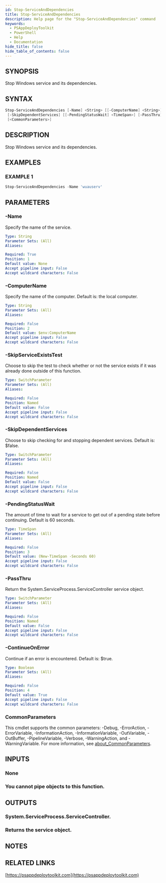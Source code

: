 ```yaml
---
id: Stop-ServiceAndDependencies
title: Stop-ServiceAndDependencies
description: Help page for the "Stop-ServiceAndDependencies" command
keywords:
  - PSAppDeployToolkit
  - PowerShell
  - Help
  - Documentation
hide_title: false
hide_table_of_contents: false
---
```


## SYNOPSIS

Stop Windows service and its dependencies.

## SYNTAX

```powershell
Stop-ServiceAndDependencies [-Name] <String> [[-ComputerName] <String>] [-SkipServiceExistsTest]
 [-SkipDependentServices] [[-PendingStatusWait] <TimeSpan>] [-PassThru] [[-ContinueOnError] <Boolean>]
 [<CommonParameters>]
```

## DESCRIPTION

Stop Windows service and its dependencies.

## EXAMPLES

### EXAMPLE 1

```powershell
Stop-ServiceAndDependencies -Name 'wuauserv'
```

## PARAMETERS

### -Name

Specify the name of the service.

```yaml
Type: String
Parameter Sets: (All)
Aliases:

Required: True
Position: 1
Default value: None
Accept pipeline input: False
Accept wildcard characters: False
```

### -ComputerName

Specify the name of the computer.
Default is: the local computer.

```yaml
Type: String
Parameter Sets: (All)
Aliases:

Required: False
Position: 2
Default value: $env:ComputerName
Accept pipeline input: False
Accept wildcard characters: False
```

### -SkipServiceExistsTest

Choose to skip the test to check whether or not the service exists if it was already done outside of this function.

```yaml
Type: SwitchParameter
Parameter Sets: (All)
Aliases:

Required: False
Position: Named
Default value: False
Accept pipeline input: False
Accept wildcard characters: False
```

### -SkipDependentServices

Choose to skip checking for and stopping dependent services.
Default is: $false.

```yaml
Type: SwitchParameter
Parameter Sets: (All)
Aliases:

Required: False
Position: Named
Default value: False
Accept pipeline input: False
Accept wildcard characters: False
```

### -PendingStatusWait

The amount of time to wait for a service to get out of a pending state before continuing.
Default is 60 seconds.

```yaml
Type: TimeSpan
Parameter Sets: (All)
Aliases:

Required: False
Position: 3
Default value: (New-TimeSpan -Seconds 60)
Accept pipeline input: False
Accept wildcard characters: False
```

### -PassThru

Return the System.ServiceProcess.ServiceController service object.

```yaml
Type: SwitchParameter
Parameter Sets: (All)
Aliases:

Required: False
Position: Named
Default value: False
Accept pipeline input: False
Accept wildcard characters: False
```

### -ContinueOnError

Continue if an error is encountered.
Default is: $true.

```yaml
Type: Boolean
Parameter Sets: (All)
Aliases:

Required: False
Position: 4
Default value: True
Accept pipeline input: False
Accept wildcard characters: False
```

### CommonParameters

This cmdlet supports the common parameters: -Debug, -ErrorAction, -ErrorVariable, -InformationAction, -InformationVariable, -OutVariable, -OutBuffer, -PipelineVariable, -Verbose, -WarningAction, and -WarningVariable. For more information, see [about_CommonParameters](http://go.microsoft.com/fwlink/?LinkID=113216).

## INPUTS

### None

### You cannot pipe objects to this function.
## OUTPUTS

### System.ServiceProcess.ServiceController.

### Returns the service object.
## NOTES

## RELATED LINKS

[https://psappdeploytoolkit.com](https://psappdeploytoolkit.com)
